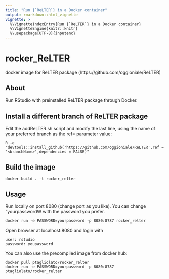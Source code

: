 ```yaml
---
title: "Run {`ReLTER`} in a Docker container"
output: rmarkdown::html_vignette
vignette: >
  %\VignetteIndexEntry{Run {`ReLTER`} in a Docker container}
  %\VignetteEngine{knitr::knitr}
  %\usepackage[UTF-8]{inputenc}
---
```


# rocker_ReLTER
docker image for ReLTER package (https://github.com/oggioniale/ReLTER)

## About
Run RStudio with preinstalled ReLTER package through Docker.

## Install a different branch of ReLTER package
Edit the addReLTER.sh script and modify the last line, using the name of your preferred branch as the ref= parameter value:

    R -e "devtools::install_github('https://github.com/oggioniale/ReLTER',ref = '<branchName>',dependencies = FALSE)"
  
## Build the image

    docker build . -t rocker_relter

## Usage
Run locally on port 8080 (change port as you like).
You can change "yourpasswordW with the password you prefer.

    docker run -e PASSWORD=yourpassword -p 8080:8787 rocker_relter

Open browser at localhost:8080 and login with

    user: rstudio
    password: youpassword

You can also use the precompiled image from docker hub:

    docker pull ptagliolato/rocker_relter
    docker run -e PASSWORD=yourpassword -p 8080:8787 ptagliolato/rocker_relter